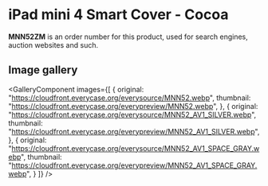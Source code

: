 
# iPad mini 4 Smart Cover - Cocoa

<Callout type='info' emoji='👉🏻'>**MNN52ZM** is an order number for this product, used for search engines, auction websites and such.</Callout>

## Image gallery

<GalleryComponent
    images={[
      {
        original: "https://cloudfront.everycase.org/everysource/MNN52.webp",
        thumbnail: "https://cloudfront.everycase.org/everypreview/MNN52.webp",
      },
      {
        original: "https://cloudfront.everycase.org/everysource/MNN52_AV1_SILVER.webp",
        thumbnail: "https://cloudfront.everycase.org/everypreview/MNN52_AV1_SILVER.webp",
      },
      {
        original: "https://cloudfront.everycase.org/everysource/MNN52_AV1_SPACE_GRAY.webp",
        thumbnail: "https://cloudfront.everycase.org/everypreview/MNN52_AV1_SPACE_GRAY.webp",
      }
    ]}
  />
